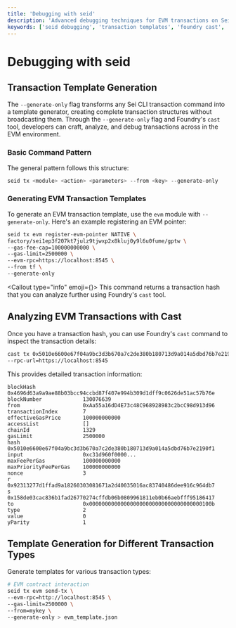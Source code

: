 ```yaml
---
title: 'Debugging with seid'
description: 'Advanced debugging techniques for EVM transactions on Sei. Learn transaction template generation and analysis using seid and Foundry cast tools.'
keywords: ['seid debugging', 'transaction templates', 'foundry cast', 'evm analysis', 'transaction debugging']
---
```



# Debugging with seid

## Transaction Template Generation

The `--generate-only` flag transforms any Sei CLI transaction command into a template generator, creating complete transaction structures without broadcasting them. Through the `--generate-only` flag and Foundry's `cast` tool, developers can craft, analyze, and debug transactions across in the EVM environment.

### Basic Command Pattern

The general pattern follows this structure:

```bash copy
seid tx <module> <action> <parameters> --from <key> --generate-only
```

### Generating EVM Transaction Templates

To generate an EVM transaction template, use the `evm` module with `--generate-only`. Here's an example registering an EVM pointer:

```bash copy
seid tx evm register-evm-pointer NATIVE \
factory/sei1ep3f207kt7julz9tjwxp2x8kluj0y9l6u0fume/gptw \
--gas-fee-cap=100000000000 \
--gas-limit=2500000 \
--evm-rpc=https://localhost:8545 \
--from tf \
--generate-only
```

<Callout type="info" emoji={<IconInfoCircle className="h-5 w-5 mt-1" />}>
  This command returns a transaction hash that you can analyze further using Foundry's `cast` tool.
</Callout>

## Analyzing EVM Transactions with Cast

Once you have a transaction hash, you can use Foundry's `cast` command to inspect the transaction details:

```bash copy
cast tx 0x5010e6600e67f04a9bc3d3b670a7c2de380b180713d9a014a5dbd76b7e2190f1 \
--rpc-url=https://localhost:8545
```

This provides detailed transaction information:

```text copy
blockHash               0x4696d63a9a9ae88b03bcc94ccbd87f407e994b309d1dff9c0626de51ac57b76e
blockNumber             130076639
from                    0xAa55a16dD4E73c48C968928983c2bcC98d913d96
transactionIndex        7
effectiveGasPrice       100000000000
accessList              []
chainId                 1329
gasLimit                2500000
hash                    0x5010e6600e67f04a9bc3d3b670a7c2de380b180713d9a014a5dbd76b7e2190f1
input                   0xc31d960f0000...
maxFeePerGas            100000000000
maxPriorityFeePerGas    100000000000
nonce                   3
r                       0x92313277d1ffad9a18260303081671a2d40035016ac83740486dee916c964db7
s                       0x158de03cac836b1fad26770274cffdb06b0809961811eb0b66aebfff95186417
to                      0x000000000000000000000000000000000000100b
type                    2
value                   0
yParity                 1
```

## Template Generation for Different Transaction Types

Generate templates for various transaction types:

```bash copy
# EVM contract interaction
seid tx evm send-tx \
--evm-rpc=http://localhost:8545 \
--gas-limit=2500000 \
--from=mykey \
--generate-only > evm_template.json
```
